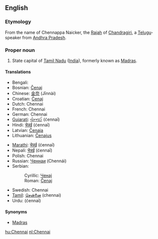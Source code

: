 ==English==

===Etymology===
From the name of Chennappa Naicker, the [[Rajah]] of [[Chandragiri]], a [[Telugu]]-speaker from [[Andhra Pradesh]].

===Proper noun===
{{en-proper noun}}

# State capital of [[Tamil Nadu]] ([[India]]), formerly known as [[Madras]].

====Translations====
{{top}}
* Bengali: {{BNchar|[[চেন্নাই]]}}
* Bosnian: [[Čenaj]] {{m}}
* Chinese: [[金奈]] (Jīnnài)
* Croatian: [[Čenaj]] {{m}}
* Dutch: Chennai
* French: Chennai
* German: Chennai
* [[Gujarati]]: [[ચેન્નઈ]] (ćennaī)
* Hindi: [[चेन्नई]] (ćennaī)
* Latvian: [[Čenaja]]
* Lithuanian: [[Čenajus]]
{{mid}}
* [[Marathi]]: [[चेन्नई]] (ćennaī)
* Nepali: [[चेन्नई]] (ćennaī)
* Polish: Chennai
* Russian: [[Ченнаи]] (Chennái)
* Serbian:
*: Cyrillic: [[Ченај]] {{m}}
*: Roman: [[Čenaj#Serbian|Čenaj]] {{m}}
* Swedish: Chennai
* [[Tamil]]: [[சென்னை]] (chennai)
* Urdu: {{ur-Arab|[[چنائی]]}} (ćennaī)
{{bottom}}

====Synonyms====
* [[Madras]] {{italbrac|former name}}

[[hu:Chennai]]
[[nl:Chennai]]